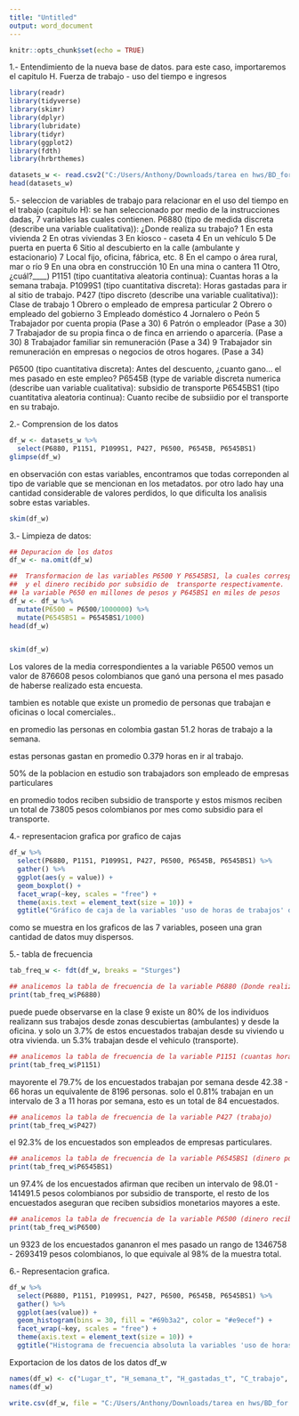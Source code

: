 ---
title: "Untitled"
output: word_document
---

```{r setup, include=FALSE}
knitr::opts_chunk$set(echo = TRUE)
```

1.- Entendimiento de la nueva base de datos.
  para este caso, importaremos el capitulo H. Fuerza de trabajo - uso del tiempo e ingresos
```{r message=FALSE, warning=FALSE, include=FALSE, paged.print=FALSE}
library(readr)
library(tidyverse)
library(skimr)
library(dplyr)
library(lubridate)
library(tidyr)
library(ggplot2)
library(fdth)
library(hrbrthemes)

```

```{r}
datasets_w <- read.csv2("C:/Users/Anthony/Downloads/tarea en hws/BD_for analisis/capitulo h uso del tiempo/capitulo h1.csv")
head(datasets_w)
```


5.- seleccion de variables de trabajo para relacionar en el uso del tiempo en el trabajo (capitulo H):
  se han seleccionado por medio de la instrucciones dadas, 7 variables las cuales contienen.
    P6880 (tipo de medida discreta (describe una variable cualitativa)): ¿Donde realiza su trabajo?
        1 En esta vivienda
        2 En otras viviendas
        3 En kiosco - caseta
        4 En un vehículo
        5 De puerta en puerta
        6 Sitio al descubierto en la calle (ambulante y estacionario)
        7 Local fijo, oficina, fábrica, etc.
        8 En el campo o área rural, mar o río
        9 En una obra en construcción
        10 En una mina o cantera
        11 Otro, ¿cuál?____)
  P1151 (tipo cuantitativa aleatoria continua): Cuantas horas a la semana trabaja.
  P1099S1 (tipo cuantitativa discreta): Horas gastadas para ir al sitio de trabajo.
  P427 (tipo discreto (describe una variable cualitativa)): Clase de trabajo
          1 Obrero o empleado de empresa particular
          2 Obrero o empleado del gobierno
          3 Empleado doméstico
          4 Jornalero o Peón
          5 Trabajador por cuenta propia (Pase a 30)
          6 Patrón o empleador (Pase a 30)
          7 Trabajador de su propia finca o de finca en arriendo o aparcería. (Pase a 30)
          8 Trabajador familiar sin remuneración (Pase a 34)
          9 Trabajador sin remuneración en empresas o negocios de otros hogares. (Pase a 34)

  P6500 (tipo cuantitativa discreta): Antes del descuento, ¿cuanto gano... el mes pasado en este empleo?
  P6545B (type de variable discreta numerica (describe uan variable cualitativa): subsidio de transporte
    P6545BS1 (tipo cuantitativa aleatoria continua): Cuanto recibe de subsiidio por el transporte en su trabajo.

2.- Comprension de los datos  
```{r}
df_w <- datasets_w %>%
  select(P6880, P1151, P1099S1, P427, P6500, P6545B, P6545BS1)
glimpse(df_w)
```
en observación con estas variables, encontramos que todas correponden al tipo de variable que se mencionan en los metadatos.
por otro lado hay una cantidad considerable de valores perdidos, lo que dificulta los analisis sobre estas variables.


```{r}
skim(df_w)
```

3.- Limpieza de datos:
```{r}
## Depuracion de los datos 
df_w <- na.omit(df_w)

##  Transformacion de las variables P6500 Y P6545BS1, la cuales corresponden a los pagos del mes pasado correspondiente a este periodo, 
##  y el dinero recibido por subsidio de  transporte respectivamente.
## la variable P650 en millones de pesos y P645BS1 en miles de pesos
df_w <- df_w %>%
  mutate(P6500 = P6500/1000000) %>%
  mutate(P6545BS1 = P6545BS1/1000)
head(df_w)


skim(df_w)
```
Los valores de la media correspondientes a la variable P6500 vemos un valor de 876608 pesos colombianos que ganó una persona el mes pasado
de haberse realizado esta encuesta. 

tambien es notable que existe un promedio de personas que trabajan e oficinas o local comerciales..

en promedio las personas en colombia gastan 51.2 horas de trabajo a la semana.

estas personas gastan en promedio 0.379 horas en ir al trabajo.

50% de la poblacion en estudio son trabajadors son empleado de empresas particulares

en promedio todos reciben subsidio de transporte y estos mismos reciben un total de 73805 pesos colombianos por mes como subsidio para el transporte.

4.- representacion grafica por grafico de cajas
```{r, echo=FALSE}
df_w %>%
  select(P6880, P1151, P1099S1, P427, P6500, P6545B, P6545BS1) %>%
  gather() %>%
  ggplot(aes(y = value)) + 
  geom_boxplot() + 
  facet_wrap(~key, scales = "free") + 
  theme(axis.text = element_text(size = 10)) + 
  ggtitle("Gráfico de caja de la variables 'uso de horas de trabajos' del capitulo H")

```

como se muestra en los graficos de las 7 variables, poseen una gran cantidad de datos muy dispersos.

5.- tabla de frecuencia
```{r}
tab_freq_w <- fdt(df_w, breaks = "Sturges")

## analicemos la tabla de frecuencia de la variable P6880 (Donde realiza su trabajo)
print(tab_freq_w$P6880)
```

puede puede observarse en la clase 9 existe un 80% de los individuos realizann sus trabajos desde zonas descubiertas (ambulantes) y desde la oficina.
y solo un 3.7% de estos encuestados trabajan desde su viviendo u otra vivienda. un 5.3% trabajan desde el vehiculo (transporte).

```{r}
## analicemos la tabla de frecuencia de la variable P1151 (cuantas horas a la semana trabaja)
print(tab_freq_w$P1151)
```
mayorente el 79.7% de los encuestados trabajan por semana desde 42.38 - 66 horas un equivalente de 8196 personas. 
solo el 0.81% trabajan en un intervalo de 3 a 11 horas por semana, esto es un total de 84 encuestados.

```{r}
## analicemos la tabla de frecuencia de la variable P427 (trabajo)
print(tab_freq_w$P427)
```
el 92.3% de los encuestados son empleados de empresas particulares.

```{r}
## analicemos la tabla de frecuencia de la variable P6545BS1 (dinero por subsidio de transporte)
print(tab_freq_w$P6545BS1)
```

un 97.4% de los encuestados afirman que reciben un intervalo de 98.01 - 141491.5 pesos colombianos por subsidio de transporte, el resto de los encuestados aseguran que reciben 
subsidios monetarios mayores a este.

```{r}
## analicemos la tabla de frecuencia de la variable P6500 (dinero recibidio el mes pasado en el periro de esta encuesta 2016 - 2017)
print(tab_freq_w$P6500)
```
un 9323 de los encuestados gananron el mes pasado un rango de 1346758 - 2693419 pesos colombianos, lo que equivale al 98% de la muestra total.

6.- Representacion grafica.
```{r}
df_w %>%
  select(P6880, P1151, P1099S1, P427, P6500, P6545B, P6545BS1) %>%
  gather() %>%
  ggplot(aes(value)) + 
  geom_histogram(bins = 30, fill = "#69b3a2", color = "#e9ecef") + 
  facet_wrap(~key, scales = "free") + 
  theme(axis.text = element_text(size = 10)) +
  ggtitle("Histograma de frecuencia absoluta la variables 'uso de horas de trabajos' del capitulo H")
```

Exportacion de los datos de los datos df_w
```{r}
names(df_w) <- c("Lugar_t", "H_semana_t", "H_gastadas_t", "C_trabajo", "Ganancia_pre_desc", "Sub_transporte", "Dinero_sub")
names(df_w)

write.csv(df_w, file = "C:/Users/Anthony/Downloads/tarea en hws/BD_for analisis/capitulo h uso del tiempo/encuesta del uso del trabajo en horas.csv" )
```

